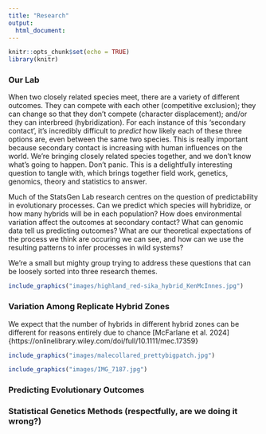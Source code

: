 ```yaml
---
title: "Research"
output:
  html_document:
---
```



```r
knitr::opts_chunk$set(echo = TRUE)
library(knitr)
```


### Our Lab

When two closely related species meet, there are a variety of different outcomes. They can compete with each other (competitive exclusion); they can change so that they don't compete (character displacement); and/or they can interbreed (hybridization). For each instance of this 'secondary contact', it's incredibly difficult to *predict* how likely each of these three options are, even between the same two species. This is really important because secondary contact is increasing with human influences on the world. We're bringing closely related species together, and we don't know what's going to happen. Don't panic. This is a delightfully interesting question to tangle with, which brings together field work, genetics, genomics, theory and statistics to answer. 

Much of the StatsGen Lab research centres on the question of predictability in evolutionary processes. Can we predict which species will hybridize, or how many hybrids will be in each population? How does environmental variation affect the outcomes at secondary contact? What can genomic data tell us predicting outcomes? What are our theoretical expectations of the process we think are occuring we can see, and how can we use the resulting patterns to infer processes in wild systems? 

We're a small but mighty group trying to address these questions that can be loosely sorted into three research themes. 

<Insert a lab picture here>

```r
include_graphics("images/highland_red-sika_hybrid_KenMcInnes.jpg")
```

### Variation Among Replicate Hybrid Zones

We expect that the number of hybrids in different hybrid zones can be different for reasons entirely due to chance [McFarlane et al. 2024]{https://onlinelibrary.wiley.com/doi/full/10.1111/mec.17359} 

```r
include_graphics("images/malecollared_prettybigpatch.jpg")
```
```r
include_graphics("images/IMG_7187.jpg")
```

### Predicting Evolutionary Outcomes

### Statistical Genetics Methods (respectfully, are we doing it wrong?)


